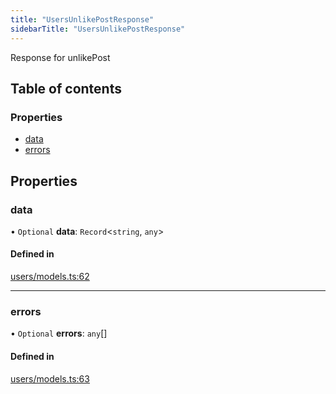 ```yaml
---
title: "UsersUnlikePostResponse"
sidebarTitle: "UsersUnlikePostResponse"
---
```


Response for unlikePost

## Table of contents

### Properties

- [data](/xdks/typescript/reference/interfaces/UsersUnlikePostResponse#data)
- [errors](/xdks/typescript/reference/interfaces/UsersUnlikePostResponse#errors)

## Properties

### data

• `Optional` **data**: `Record`\<`string`, `any`\>

#### Defined in

[users/models.ts:62](https://github.com/xdevplatform/xdk/blob/298ca9350d035e40e7c8ee0753c50052819a41e2/xdk/typescript/src/users/models.ts#L62)

___

### errors

• `Optional` **errors**: `any`[]

#### Defined in

[users/models.ts:63](https://github.com/xdevplatform/xdk/blob/298ca9350d035e40e7c8ee0753c50052819a41e2/xdk/typescript/src/users/models.ts#L63)
